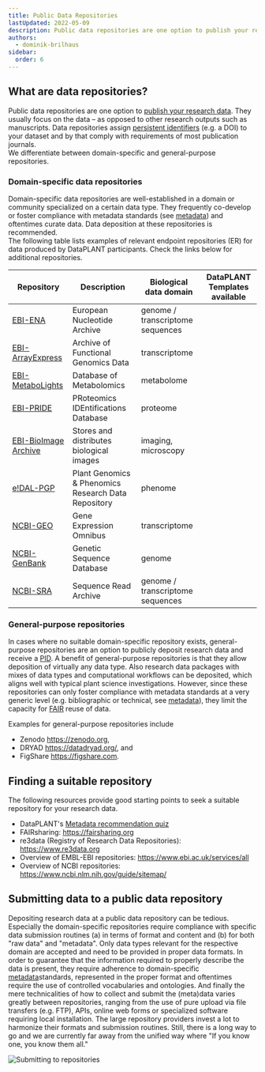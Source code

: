 ```yaml
---
title: Public Data Repositories
lastUpdated: 2022-05-09
description: Public data repositories are one option to publish your research data. They usually focus on the data – as opposed to other research outputs such as manuscripts. Data repositories assign persistent identifiers (e.g. a DOI) to your dataset and by that comply with requirements of most publication journals.
authors:
  - dominik-brilhaus
sidebar:
  order: 6
---
```



## What are data repositories?

Public data repositories are one option to [publish your research data](/nfdi4plants.knowledgebase/fundamentals/data-publications/). They usually focus on the data &ndash; as opposed to other research outputs such as manuscripts. Data repositories assign [persistent identifiers](/nfdi4plants.knowledgebase/fundamentals/persistent-identifiers/) (e.g. a DOI) to your dataset and by that comply with requirements of most publication journals.  
We differentiate between domain-specific and general-purpose repositories.


### Domain-specific data repositories

Domain-specific data repositories are well-established in a domain or community specialized on a certain data type. They frequently co-develop or foster compliance with metadata standards (see [metadata](/nfdi4plants.knowledgebase/fundamentals/metadata)) and oftentimes curate data. Data deposition at these repositories is recommended.  
The following table lists examples of relevant endpoint repositories (ER) for data produced by DataPLANT participants. Check the links below for additional repositories.

Repository | Description | Biological data domain | DataPLANT Templates available
-- | -- | -- | -- | 
[EBI-ENA](<https://www.ebi.ac.uk/ena/>) | European Nucleotide Archive | genome / transcriptome sequences | <ApproveIcon />
[EBI-ArrayExpress](<https://www.ebi.ac.uk/arrayexpress/>) | Archive of Functional Genomics Data | transcriptome  | <ApproveIcon />
[EBI-MetaboLights](<https://www.ebi.ac.uk/metabolights/>) | Database of Metabolomics | metabolome | <ApproveIcon />
[EBI-PRIDE](<https://www.ebi.ac.uk/pride/>) | PRoteomics IDEntifications Database | proteome | <ApproveIcon />
[EBI-BioImage Archive](<https://www.ebi.ac.uk/bioimage-archive/>) | Stores and distributes biological images | imaging, microscopy | 
[e!DAL-PGP](<https://edal.ipk-gatersleben.de/index.html>) | Plant Genomics & Phenomics Research Data Repository | phenome | <ApproveIcon />
[NCBI-GEO](<https://www.ncbi.nlm.nih.gov/geo/>) | Gene Expression Omnibus | transcriptome | <ApproveIcon />
[NCBI-GenBank](<https://www.ncbi.nlm.nih.gov/genbank/>) | Genetic Sequence Database | genome |
[NCBI-SRA](<https://www.ncbi.nlm.nih.gov/sra/>) | Sequence Read Archive | genome / transcriptome sequences | <ApproveIcon />

### General-purpose repositories

In cases where no suitable domain-specific repository exists, general-purpose repositories are an option to publicly deposit research data and receive a [PID](/nfdi4plants.knowledgebase/fundamentals/persistent-identifiers/). A benefit of general-purpose repositories is that they allow deposition of virtually any data type. Also research data packages with mixes of data types and computational workflows can be deposited, which aligns well with typical plant science investigations. However, since these repositories can only foster compliance with metadata standards at a very generic level (e.g. bibliographic or technical, see [metadata](/nfdi4plants.knowledgebase/fundamentals/metadata)), they limit the capacity for [FAIR](/nfdi4plants.knowledgebase/fundamentals/fair-data-principles) reuse of data.  

Examples for general-purpose repositories include

- Zenodo https://zenodo.org,
- DRYAD https://datadryad.org/, and
- FigShare https://figshare.com.


## Finding a suitable repository

The following resources provide good starting points to seek a suitable repository for your research data.

- DataPLANT's [Metadata recommendation quiz](/nfdi4plants.knowledgebase/resources/metadata-quiz)
- FAIRsharing: https://fairsharing.org
- re3data (Registry of Research Data Repositories): https://www.re3data.org
- Overview of EMBL-EBI repositories: https://www.ebi.ac.uk/services/all
- Overview of NCBI repositories: https://www.ncbi.nlm.nih.gov/guide/sitemap/

## Submitting data to a public data repository

Depositing research data at a public data repository can be tedious. Especially the domain-specific repositories require compliance with specific data submission routines (a) in terms of format and content and (b) for both "raw data" and "metadata". Only data types relevant for the respective domain are accepted and need to be provided in proper data formats. In order to guarantee that the information required to properly describe the data is present, they require adherence to domain-specific [metadata](/nfdi4plants.knowledgebase/fundamentals/metadata)standards, represented in the proper format and oftentimes require the use of controlled vocabularies and ontologies. And finally the mere technicalities of how to collect and submit the (meta)data varies greatly between repositories, ranging from the use of pure upload via file transfers (e.g. FTP), APIs, online web forms or specialized software requiring local installation. The large repository providers invest a lot to harmonize their formats and submission routines. Still, there is a long way to go and we are currently far away from the unified way where "If you know one, you know them all."

![Submitting to repositories](@images/fundamentals/repositories-submission.png)
